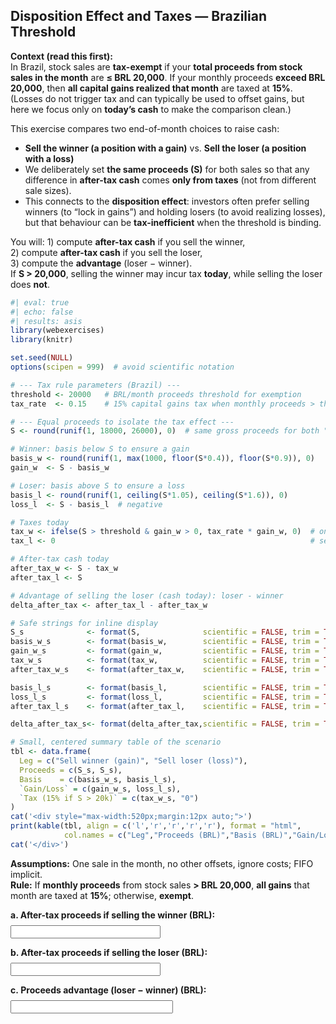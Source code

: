 ## Disposition Effect and Taxes — Brazilian Threshold 

**Context (read this first):**  
In Brazil, stock sales are **tax-exempt** if your **total proceeds from stock sales in the month** are **≤ BRL 20,000**. If your monthly proceeds **exceed BRL 20,000**, then **all capital gains realized that month** are taxed at **15%**. (Losses do not trigger tax and can typically be used to offset gains, but here we focus only on **today’s cash** to make the comparison clean.)

This exercise compares two end-of-month choices to raise cash:

- **Sell the winner (a position with a gain)** vs. **Sell the loser (a position with a loss)**  
- We deliberately set **the same proceeds (S)** for both sales so that any difference in **after-tax cash** comes **only from taxes** (not from different sale sizes).  
- This connects to the **disposition effect**: investors often prefer selling winners (to “lock in gains”) and holding losers (to avoid realizing losses), but that behaviour can be **tax-inefficient** when the threshold is binding.

You will:
1) compute **after-tax cash** if you sell the winner,  
2) compute **after-tax cash** if you sell the loser,  
3) compute the **advantage** (loser − winner).  
If **S > 20,000**, selling the winner may incur tax **today**, while selling the loser does **not**.

```r
#| eval: true
#| echo: false
#| results: asis
library(webexercises)
library(knitr)

set.seed(NULL)
options(scipen = 999)  # avoid scientific notation

# --- Tax rule parameters (Brazil) ---
threshold <- 20000   # BRL/month proceeds threshold for exemption
tax_rate  <- 0.15    # 15% capital gains tax when monthly proceeds > threshold

# --- Equal proceeds to isolate the tax effect ---
S <- round(runif(1, 18000, 26000), 0)  # same gross proceeds for both "winner" and "loser"

# Winner: basis below S to ensure a gain
basis_w <- round(runif(1, max(1000, floor(S*0.4)), floor(S*0.9)), 0)
gain_w  <- S - basis_w

# Loser: basis above S to ensure a loss
basis_l <- round(runif(1, ceiling(S*1.05), ceiling(S*1.6)), 0)
loss_l  <- S - basis_l  # negative

# Taxes today
tax_w <- ifelse(S > threshold & gain_w > 0, tax_rate * gain_w, 0)  # only the winner may pay tax now
tax_l <- 0                                                         # selling a loss does not trigger CGT

# After-tax cash today
after_tax_w <- S - tax_w
after_tax_l <- S

# Advantage of selling the loser (cash today): loser - winner
delta_after_tax <- after_tax_l - after_tax_w

# Safe strings for inline display
S_s              <- format(S,              scientific = FALSE, trim = TRUE)
basis_w_s        <- format(basis_w,        scientific = FALSE, trim = TRUE)
gain_w_s         <- format(gain_w,         scientific = FALSE, trim = TRUE)
tax_w_s          <- format(tax_w,          scientific = FALSE, trim = TRUE)
after_tax_w_s    <- format(after_tax_w,    scientific = FALSE, trim = TRUE)

basis_l_s        <- format(basis_l,        scientific = FALSE, trim = TRUE)
loss_l_s         <- format(loss_l,         scientific = FALSE, trim = TRUE)
after_tax_l_s    <- format(after_tax_l,    scientific = FALSE, trim = TRUE)

delta_after_tax_s<- format(delta_after_tax,scientific = FALSE, trim = TRUE)

# Small, centered summary table of the scenario
tbl <- data.frame(
  Leg = c("Sell winner (gain)", "Sell loser (loss)"),
  Proceeds = c(S_s, S_s),
  Basis    = c(basis_w_s, basis_l_s),
  `Gain/Loss` = c(gain_w_s, loss_l_s),
  `Tax (15% if S > 20k)` = c(tax_w_s, "0")
)
cat('<div style="max-width:520px;margin:12px auto;">')
print(kable(tbl, align = c('l','r','r','r','r'), format = "html",
            col.names = c("Leg","Proceeds (BRL)","Basis (BRL)","Gain/Loss (BRL)","Tax (BRL)")))
cat('</div>')

```

**Assumptions:** One sale in the month, no other offsets, ignore costs; FIFO implicit.  
**Rule:** If **monthly proceeds** from stock sales **> BRL 20,000**, **all gains** that month are taxed at **15%**; otherwise, **exempt**.

::: {.question-block}

<form onsubmit="event.preventDefault();" style="display:flex; gap:8px; align-items:center; flex-wrap:wrap;"> <label for="module5_num_q7tax_a"><strong>a. After-tax proceeds if selling the winner (BRL):</strong></label> <input type="number" id="module5_num_q7tax_a" name="module5_num_q7tax_a" style="width:240px;" data-correct-answer="`r after_tax_w_s`" data-tolerance="1" /> </form> <div id="feedback-module5_num_q7tax_a" class="feedback" data-status="" style="display:none;"> ✅ <strong>Step-by-step (winner leg with a gain)</strong><br> • <em>Check the threshold:</em> Monthly proceeds = <strong>`r S_s`</strong>. Condition: `r ifelse(S > threshold, "S > 20,000 ⇒ gains are taxable at 15%", "S ≤ 20,000 ⇒ gains are exempt (0% tax)")`.<br> • <em>Compute tax on the gain (if taxable):</em> Gain = <code>S − basis</code> = `r S_s` − `r basis_w_s` = <strong>`r gain_w_s`</strong>. Tax = 15% × Gain = 0.15 × `r gain_w_s` = <strong>`r tax_w_s`</strong> BRL. (If the line above shows 0, it means the sale is **exempt** in this scenario.)<br> • <em>After-tax cash today:</em> Proceeds − Tax = `r S_s` − `r tax_w_s` = <strong>`r after_tax_w_s`</strong> BRL.<br><br> <em>Why this matters:</em> If the threshold binds, selling a winner creates **immediate tax outflow**, reducing today’s cash. </div> 
:::

::: {.question-block}

<form onsubmit="event.preventDefault();" style="display:flex; gap:8px; align-items:center; flex-wrap:wrap;"> <label for="module5_num_q7tax_b"><strong>b. After-tax proceeds if selling the loser (BRL):</strong></label> <input type="number" id="module5_num_q7tax_b" name="module5_num_q7tax_b" style="width:240px;" data-correct-answer="`r after_tax_l_s`" data-tolerance="1" /> </form> <div id="feedback-module5_num_q7tax_b" class="feedback" data-status="" style="display:none;"> ✅ <strong>Step-by-step (loser leg with a loss)</strong><br> • <em>Tax on losses:</em> Realizing a loss does <strong>not</strong> trigger capital gains tax now; the tax due on this sale is <strong>0</strong> BRL. • <em>After-tax cash today:</em> Proceeds − Tax = `r S_s` − 0 = <strong>`r after_tax_l_s`</strong> BRL.<br><br> <em>Why this matters:</em> Selling the loser yields the **same gross cash** as selling the winner in this setup, but with **no tax haircut** today. (Separately from this exercise, a realized loss may be used to offset gains in the month/year depending on the rules in force.) </div> 
:::

::: {.question-block}

<form onsubmit="event.preventDefault();" style="display:flex; gap:8px; align-items:center; flex-wrap:wrap;"> <label for="module5_num_q7tax_c"><strong>c. Proceeds advantage (loser − winner) (BRL):</strong></label> <input type="number" id="module5_num_q7tax_c" name="module5_num_q7tax_c" style="width:260px;" data-correct-answer="`r delta_after_tax_s`" data-tolerance="1" /> </form> <div id="feedback-module5_num_q7tax_c" class="feedback" data-status="" style="display:none;"> ✅ <strong>Interpret and connect to investor behavior</strong><br> Because **proceeds are equal** (S for both legs), the difference in after-tax cash is **purely the tax** on the winner (if any):<br> • Advantage = After-tax(loser) − After-tax(winner) = `r after_tax_l_s` − `r after_tax_w_s` = <strong>`r delta_after_tax_s`</strong> BRL.<br> • If `r ifelse(S > threshold, "S > 20,000", "S ≤ 20,000")`, then Advantage = `r ifelse(S > threshold, "the winner’s tax amount", "0")`.<br><br> <em>Key intuition (disposition effect):</em> Many investors feel tempted to **sell winners** and **hold losers**. Under the Brazilian threshold rule, when **S > 20,000**, selling the winner can be **tax-inefficient today** (you pay 15% on the gain), whereas selling the loser gives you the **same cash** without a tax haircut. This illustrates how **tax rules** and **behavioral biases** interact: sticking to “sell what went up” may **reduce** your **net cash today**, even if it feels psychologically rewarding. </div> 
:::